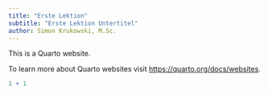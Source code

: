 ```yaml
---
title: "Erste Lektion"
subtitle: "Erste Lektion Untertitel"
author: Simon Krukowski, M.Sc.
---
```


This is a Quarto website.

To learn more about Quarto websites visit <https://quarto.org/docs/websites>.

```r
1 + 1
```
